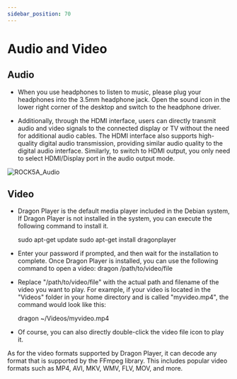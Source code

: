 ```yaml
---
sidebar_position: 70
---
```


# Audio and Video

## Audio

- When you use headphones to listen to music, please plug your headphones into the 3.5mm headphone jack. Open the sound icon in the lower right corner of the desktop and switch to the headphone driver.

- Additionally, through the HDMI interface, users can directly transmit audio and video signals to the connected display or TV without the need for additional audio cables. The HDMI interface also supports high-quality digital audio transmission, providing similar audio quality to the digital audio interface. Similarly, to switch to HDMI output, you only need to select HDMI/Display port in the audio output mode.

![ROCK5A_Audio](/img/rock5a/rock5a_audio.webp)

## Video

- Dragon Player is the default media player included in the Debian system, If Dragon Player is not installed in the system, you can execute the following command to install it.

  sudo apt-get update
  sudo apt-get install dragonplayer

- Enter your password if prompted, and then wait for the installation to complete.
  Once Dragon Player is installed, you can use the following command to open a video:
  dragon /path/to/video/file
- Replace "/path/to/video/file" with the actual path and filename of the video you want to play. For example, if your video is located in the "Videos" folder in your home directory and is called "myvideo.mp4", the command would look like this:

  dragon ~/Videos/myvideo.mp4

- Of course, you can also directly double-click the video file icon to play it.

As for the video formats supported by Dragon Player, it can decode any format that is supported by the FFmpeg library. This includes popular video formats such as MP4, AVI, MKV, WMV, FLV, MOV, and more.
